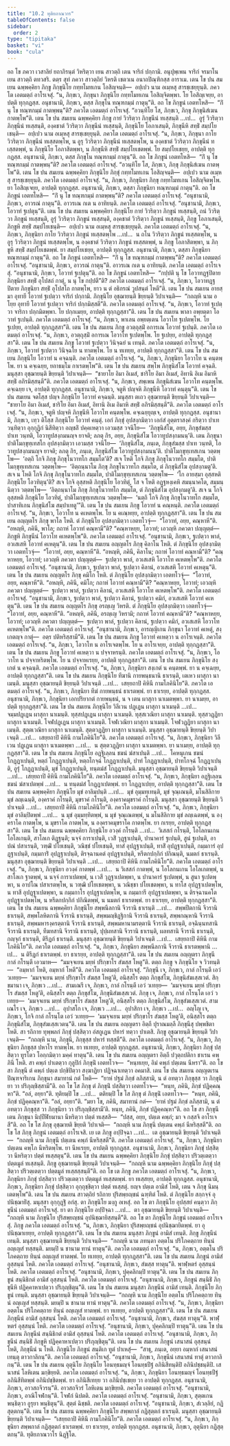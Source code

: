 ```yaml
---
title: "10.2 ทุติยภาณวาร"
tableOfContents: false
sidebar:
  order: 2
type: "tipitaka"
basket: "vi"
book: "cula"
---
```



<DynamicBreadcrumb />

<Division number="411" book="cula">

<Paragraph number="2017" book="cula">
อถ โข ภควา เวสาลิยํ ยถาภิรนฺตํ วิหริตฺวา เยน สาวตฺถิ เตน จาริกํ ปกฺกามิ. อนุปุพฺเพน จาริกํ จรมาโน เยน สาวตฺถิ ตทวสริ. ตตฺร สุทํ ภควา สาวตฺถิยํ วิหรติ เชตวเน อนาถปิณฺฑิกสฺส อาราเม. เตน โข ปน สมเยน ฉพฺพคฺคิยา ภิกฺขู ภิกฺขุนิโย กทฺทโมทเกน โอสิญฺจนฺติ—  อปฺเปว นาม อเมฺหสุ สารชฺเชยฺยุนฺติ. ภควโต เอตมตฺถํ อาโรเจสุํ. “น, ภิกฺขเว, ภิกฺขุนา ภิกฺขุนิโย กทฺทโมทเกน โอสิญฺจิตพฺพา. โย โอสิญฺเจยฺย, อาปตฺติ ทุกฺกฏสฺส. อนุชานามิ, ภิกฺขเว, ตสฺส ภิกฺขุโน ทณฺฑกมฺมํ กาตุนฺ”ติ. อถ โข ภิกฺขูนํ เอตทโหสิ—  “กิํ นุ โข ทณฺฑกมฺมํ กาตพฺพนฺ”ติ? ภควโต เอตมตฺถํ อาโรเจสุํ. “อวนฺทิโย โส, ภิกฺขเว, ภิกฺขุ ภิกฺขุนิสํเฆน กาตพฺโพ”ติ.
</Paragraph>

<Paragraph number="2018" book="cula">
เตน โข ปน สมเยน ฉพฺพคฺคิยา ภิกฺขู กายํ วิวริตฺวา ภิกฺขุนีนํ ทเสฺสนฺติ …เป…  อูรุํ วิวริตฺวา ภิกฺขุนีนํ ทเสฺสนฺติ, องฺคชาตํ วิวริตฺวา ภิกฺขุนีนํ ทเสฺสนฺติ, ภิกฺขุนิโย โอภาเสนฺติ, ภิกฺขุนีหิ สทฺธิํ สมฺปโยเชนฺติ—  อปฺเปว นาม อเมฺหสุ สารชฺเชยฺยุนฺติ. ภควโต เอตมตฺถํ อาโรเจสุํ. “น, ภิกฺขเว, ภิกฺขุนา กาโย วิวริตฺวา ภิกฺขุนีนํ ทเสฺสตพฺโพ, น อูรุ วิวริตฺวา ภิกฺขุนีนํ ทเสฺสตพฺโพ, น องฺคชาตํ วิวริตฺวา ภิกฺขุนีนํ ทเสฺสตพฺพํ, น ภิกฺขุนิโย โอภาสิตพฺพา, น ภิกฺขุนีหิ สทฺธิํ สมฺปโยเชตพฺพํ. โย สมฺปโยเชยฺย, อาปตฺติ ทุกฺกฏสฺส. อนุชานามิ, ภิกฺขเว, ตสฺส ภิกฺขุโน ทณฺฑกมฺมํ กาตุนฺ”ติ. อถ โข ภิกฺขูนํ เอตทโหสิ—  “กิํ นุ โข ทณฺฑกมฺมํ กาตพฺพนฺ”ติ? ภควโต เอตมตฺถํ อาโรเจสุํ. “อวนฺทิโย โส, ภิกฺขเว, ภิกฺขุ ภิกฺขุนิสํเฆน กาตพฺโพ”ติ.
</Paragraph>

<Paragraph number="2019" book="cula">
เตน โข ปน สมเยน ฉพฺพคฺคิยา ภิกฺขุนิโย ภิกฺขุํ กทฺทโมทเกน โอสิญฺจนฺติ—  อปฺเปว นาม อเมฺหสุ สารชฺเชยฺยุนฺติ. ภควโต เอตมตฺถํ อาโรเจสุํ. “น, ภิกฺขเว, ภิกฺขุนิยา ภิกฺขุ กทฺทโมทเกน โอสิญฺจิตพฺโพ. ยา โอสิญฺเจยฺย, อาปตฺติ ทุกฺกฏสฺส. อนุชานามิ, ภิกฺขเว, ตสฺสา ภิกฺขุนิยา ทณฺฑกมฺมํ กาตุนฺ”ติ. อถ โข ภิกฺขูนํ เอตทโหสิ—  “กิํ นุ โข ทณฺฑกมฺมํ กาตพฺพนฺ”ติ? ภควโต เอตมตฺถํ อาโรเจสุํ. “อนุชานามิ, ภิกฺขเว, อาวรณํ กาตุนฺ”ติ. อาวรเณ กเต น อาทิยนฺติ. ภควโต เอตมตฺถํ อาโรเจสุํ. “อนุชานามิ, ภิกฺขเว, โอวาทํ ฐเปตุนฺ”ติ.
</Paragraph>

<Paragraph number="2020" book="cula">
เตน โข ปน สมเยน ฉพฺพคฺคิยา ภิกฺขุนิโย กายํ วิวริตฺวา ภิกฺขูนํ ทเสฺสนฺติ, ถนํ วิวริตฺวา ภิกฺขูนํ ทเสฺสนฺติ, อูรุํ วิวริตฺวา ภิกฺขูนํ ทเสฺสนฺติ, องฺคชาตํ วิวริตฺวา ภิกฺขูนํ ทเสฺสนฺติ, ภิกฺขู โอภาเสนฺติ, ภิกฺขูหิ สทฺธิํ สมฺปโยเชนฺติ—  อปฺเปว นาม อเมฺหสุ สารชฺเชยฺยุนฺติ. ภควโต เอตมตฺถํ อาโรเจสุํ. “น, ภิกฺขเว, ภิกฺขุนิยา กาโย วิวริตฺวา ภิกฺขูนํ ทเสฺสตพฺโพ …เป…  น ถโน วิวริตฺวา ภิกฺขูนํ ทเสฺสตพฺโพ, น อูรุ วิวริตฺวา ภิกฺขูนํ ทเสฺสตพฺโพ, น องฺคชาตํ วิวริตฺวา ภิกฺขูนํ ทเสฺสตพฺพํ, น ภิกฺขู โอภาสิตพฺพา, น ภิกฺขูหิ สทฺธิํ สมฺปโยเชตพฺพํ. ยา สมฺปโยเชยฺย, อาปตฺติ ทุกฺกฏสฺส. อนุชานามิ, ภิกฺขเว, ตสฺสา ภิกฺขุนิยา ทณฺฑกมฺมํ กาตุนฺ”ติ.
</Paragraph>

<Paragraph number="2021" book="cula">
อถ โข ภิกฺขูนํ เอตทโหสิ—  “กิํ นุ โข ทณฺฑกมฺมํ กาตพฺพนฺ”ติ? ภควโต เอตมตฺถํ อาโรเจสุํ. “อนุชานามิ, ภิกฺขเว, อาวรณํ กาตุนฺ”ติ.
</Paragraph>

<Paragraph number="2022" book="cula">
อาวรเณ กเต น อาทิยนฺติ. ภควโต เอตมตฺถํ อาโรเจสุํ. “อนุชานามิ, ภิกฺขเว, โอวาทํ ฐเปตุนฺ”ติ.
</Paragraph>

<Paragraph number="2023" book="cula">
อถ โข ภิกฺขูนํ เอตทโหสิ—  “กปฺปติ นุ โข โอวาทฏฺฐปิตาย ภิกฺขุนิยา สทฺธิํ อุโปสถํ กาตุํ, น นุ โข กปฺปตี”ติ? ภควโต เอตมตฺถํ อาโรเจสุํ. “น, ภิกฺขเว, โอวาทฏฺฐปิตาย ภิกฺขุนิยา สทฺธิํ อุโปสโถ กาตพฺโพ, ยาว น ตํ อธิกรณํ วูปสนฺตํ โหตี”ติ.
</Paragraph>

</Division>
<Division number="412" book="cula">

<Paragraph number="2024" book="cula">
เตน โข ปน สมเยน อายสฺมา อุทายี โอวาทํ ฐเปตฺวา จาริกํ ปกฺกามิ. ภิกฺขุนิโย อุชฺฌายนฺติ ขิยฺยนฺติ วิปาเจนฺติ—  “กถญฺหิ นาม อโยฺย อุทายี โอวาทํ ฐเปตฺวา จาริกํ ปกฺกมิสฺสตี”ติ. ภควโต เอตมตฺถํ อาโรเจสุํ. “น, ภิกฺขเว, โอวาทํ ฐเปตฺวา จาริกา ปกฺกมิตพฺพา. โย ปกฺกเมยฺย, อาปตฺติ ทุกฺกฏสฺสา”ติ.
</Paragraph>

<Paragraph number="2025" book="cula">
เตน โข ปน สมเยน พาลา อพฺยตฺตา โอวาทํ ฐเปนฺติ. ภควโต เอตมตฺถํ อาโรเจสุํ. “น, ภิกฺขเว, พาเลน อพฺยตฺเตน โอวาโท ฐเปตพฺโพ. โย ฐเปยฺย, อาปตฺติ ทุกฺกฏสฺสา”ติ.
</Paragraph>

<Paragraph number="2026" book="cula">
เตน โข ปน สมเยน ภิกฺขู อวตฺถุสฺมิํ อการเณ โอวาทํ ฐเปนฺติ. ภควโต เอตมตฺถํ อาโรเจสุํ. “น, ภิกฺขเว, อวตฺถุสฺมิํ อการเณ โอวาโท ฐเปตพฺโพ. โย ฐเปยฺย, อาปตฺติ ทุกฺกฏสฺสา”ติ.
</Paragraph>

<Paragraph number="2027" book="cula">
เตน โข ปน สมเยน ภิกฺขู โอวาทํ ฐเปตฺวา วินิจฺฉยํ น เทนฺติ. ภควโต เอตมตฺถํ อาโรเจสุํ. “น, ภิกฺขเว, โอวาทํ ฐเปตฺวา วินิจฺฉโย น ทาตพฺโพ. โย น ทเทยฺย, อาปตฺติ ทุกฺกฏสฺสา”ติ.
</Paragraph>

</Division>
<Division number="413" book="cula">

<Paragraph number="2028" book="cula">
เตน โข ปน สมเยน ภิกฺขุนิโย โอวาทํ น คจฺฉนฺติ. ภควโต เอตมตฺถํ อาโรเจสุํ. “น, ภิกฺขเว, ภิกฺขุนิยา โอวาโท น คนฺตพฺโพ. ยา น คจฺเฉยฺย, ยถาธมฺโม กาเรตพฺโพ”ติ.
</Paragraph>

<Paragraph number="2029" book="cula">
เตน โข ปน สมเยน สพฺโพ ภิกฺขุนิสํโฆ โอวาทํ คจฺฉติ. มนุสฺสา อุชฺฌายนฺติ ขิยฺยนฺติ วิปาเจนฺติ—  “ชายาโย อิมา อิเมสํ, ชาริโย อิมา อิเมสํ, อิทานิ อิเม อิมาหิ สทฺธิํ อภิรมิสฺสนฺตี”ติ. ภควโต เอตมตฺถํ อาโรเจสุํ. “น, ภิกฺขเว, สพฺเพน ภิกฺขุนิสํเฆน โอวาโท คนฺตพฺโพ. คจฺเฉยฺย เจ, อาปตฺติ ทุกฺกฏสฺส. อนุชานามิ, ภิกฺขเว, จตูหิ ปญฺจหิ ภิกฺขุนีหิ โอวาทํ คนฺตุนฺ”ติ.
</Paragraph>

<Paragraph number="2030" book="cula">
เตน โข ปน สมเยน จตโสฺส ปญฺจ ภิกฺขุนิโย โอวาทํ คจฺฉนฺติ. มนุสฺสา ตเถว อุชฺฌายนฺติ ขิยฺยนฺติ วิปาเจนฺติ—  “ชายาโย อิมา อิเมสํ, ชาริโย อิมา อิเมสํ, อิทานิ อิเม อิมาหิ สทฺธิํ อภิรมิสฺสนฺตี”ติ. ภควโต เอตมตฺถํ อาโรเจสุํ. “น, ภิกฺขเว, จตูหิ ปญฺจหิ ภิกฺขุนีหิ โอวาโท คนฺตพฺโพ. คจฺเฉยฺยุญฺเจ, อาปตฺติ ทุกฺกฏสฺส. อนุชานามิ, ภิกฺขเว, เทฺว ติโสฺส ภิกฺขุนิโย โอวาทํ คนฺตุํ. เอกํ ภิกฺขุํ อุปสงฺกมิตฺวา เอกํสํ อุตฺตราสงฺคํ กริตฺวา ปาเท วนฺทิตฺวา อุกฺกุฏิกํ นิสีทิตฺวา อญฺชลิํ ปคฺคเหตฺวา เอวมสฺส วจนีโย—  ‘ภิกฺขุนิสํโฆ, อยฺย, ภิกฺขุสํฆสฺส ปาเท วนฺทติ, โอวาทูปสงฺกมนญฺจ ยาจติ; ลภตุ กิร, อยฺย, ภิกฺขุนิสํโฆ โอวาทูปสงฺกมนนฺ’ติ. เตน ภิกฺขุนา ปาติโมกฺขุทฺเทสโก อุปสงฺกมิตฺวา เอวมสฺส วจนีโย—  ‘ภิกฺขุนิสํโฆ, ภนฺเต, ภิกฺขุสํฆสฺส ปาเท วนฺทติ, โอวาทูปสงฺกมนญฺจ ยาจติ; ลภตุ กิร, ภนฺเต, ภิกฺขุนิสํโฆ โอวาทูปสงฺกมนนฺ’ติ. ปาติโมกฺขุทฺเทสเกน วตฺตพฺโพ—  ‘อตฺถิ โกจิ ภิกฺขุ ภิกฺขุโนวาทโก สมฺมโต’ติ? สเจ โหติ โกจิ ภิกฺขุ ภิกฺขุโนวาทโก สมฺมโต, ปาติโมกฺขุทฺเทสเกน วตฺตพฺโพ—  ‘อิตฺถนฺนาโม ภิกฺขุ ภิกฺขุโนวาทโก สมฺมโต, ตํ ภิกฺขุนิสํโฆ อุปสงฺกมตู’ติ. สเจ น โหติ โกจิ ภิกฺขุ ภิกฺขุโนวาทโก สมฺมโต, ปาติโมกฺขุทฺเทสเกน วตฺตพฺโพ—  ‘โก อายสฺมา อุสฺสหติ ภิกฺขุนิโย โอวทิตุนฺ’ติ? สเจ โกจิ อุสฺสหติ ภิกฺขุนิโย โอวทิตุํ, โส จ โหติ อฏฺฐหงฺเคหิ สมนฺนาคโต, สมฺมนฺนิตฺวา วตฺตพฺโพ—  ‘อิตฺถนฺนาโม ภิกฺขุ ภิกฺขุโนวาทโก สมฺมโต, ตํ ภิกฺขุนิสํโฆ อุปสงฺกมตู’ติ. สเจ น โกจิ อุสฺสหติ ภิกฺขุนิโย โอวทิตุํ, ปาติโมกฺขุทฺเทสเกน วตฺตพฺโพ—  ‘นตฺถิ โกจิ ภิกฺขุ ภิกฺขุโนวาทโก สมฺมโต, ปาสาทิเกน ภิกฺขุนิสํโฆ สมฺปาเทตู’”ติ.
</Paragraph>

</Division>
<Division number="414" book="cula">

<Paragraph number="2031" book="cula">
เตน โข ปน สมเยน ภิกฺขู โอวาทํ น คณฺหนฺติ. ภควโต เอตมตฺถํ อาโรเจสุํ. “น, ภิกฺขเว, โอวาโท น คเหตพฺโพ. โย น คเณฺหยฺย, อาปตฺติ ทุกฺกฏสฺสา”ติ.
</Paragraph>

<Paragraph number="2032" book="cula">
เตน โข ปน สมเยน อญฺญตโร ภิกฺขุ พาโล โหติ. ตํ ภิกฺขุนิโย อุปสงฺกมิตฺวา เอตทโวจุํ—  “โอวาทํ, อยฺย, คณฺหาหี”ติ. “อหญฺหิ, ภคินี, พาโล; กถาหํ โอวาทํ คณฺหามี”ติ? “คณฺหาหยฺย, โอวาทํ; เอวญฺหิ ภควตา ปญฺญตฺตํ—  ภิกฺขูหิ ภิกฺขุนีนํ โอวาโท คเหตพฺโพ”ติ. ภควโต เอตมตฺถํ อาโรเจสุํ. “อนุชานามิ, ภิกฺขเว, ฐเปตฺวา พาลํ, อวเสเสหิ โอวาทํ คเหตุนฺ”ติ.
</Paragraph>

<Paragraph number="2033" book="cula">
เตน โข ปน สมเยน อญฺญตโร ภิกฺขุ คิลาโน โหติ. ตํ ภิกฺขุนิโย อุปสงฺกมิตฺวา เอตทโวจุํ—  “โอวาทํ, อยฺย, คณฺหาหี”ติ. “อหญฺหิ, ภคินี, คิลาโน; กถาหํ โอวาทํ คณฺหามี”ติ? “คณฺหาหยฺย, โอวาทํ; เอวญฺหิ ภควตา ปญฺญตฺตํ—  ฐเปตฺวา พาลํ, อวเสเสหิ โอวาโท คเหตพฺโพ”ติ. ภควโต เอตมตฺถํ อาโรเจสุํ. “อนุชานามิ, ภิกฺขเว, ฐเปตฺวา พาลํ, ฐเปตฺวา คิลานํ, อวเสเสหิ โอวาทํ คเหตุนฺ”ติ.
</Paragraph>

<Paragraph number="2034" book="cula">
เตน โข ปน สมเยน อญฺญตโร ภิกฺขุ คมิโก โหติ. ตํ ภิกฺขุนิโย อุปสงฺกมิตฺวา เอตทโวจุํ—  “โอวาทํ, อยฺย, คณฺหาหี”ติ. “อหญฺหิ, ภคินี, คมิโก; กถาหํ โอวาทํ คณฺหามี”ติ? “คณฺหาหยฺย, โอวาทํ; เอวญฺหิ ภควตา ปญฺญตฺตํ—  ฐเปตฺวา พาลํ, ฐเปตฺวา คิลานํ, อวเสเสหิ โอวาโท คเหตพฺโพ”ติ. ภควโต เอตมตฺถํ อาโรเจสุํ. “อนุชานามิ, ภิกฺขเว, ฐเปตฺวา พาลํ, ฐเปตฺวา คิลานํ, ฐเปตฺวา คมิกํ, อวเสเสหิ โอวาทํ คเหตุนฺ”ติ.
</Paragraph>

<Paragraph number="2035" book="cula">
เตน โข ปน สมเยน อญฺญตโร ภิกฺขุ อรญฺเญ วิหรติ. ตํ ภิกฺขุนิโย อุปสงฺกมิตฺวา เอตทโวจุํ—  “โอวาทํ, อยฺย, คณฺหาหี”ติ. “อหญฺหิ, ภคินี, อรญฺเญ วิหรามิ; กถาหํ โอวาทํ คณฺหามี”ติ? “คณฺหาหยฺย, โอวาทํ; เอวญฺหิ ภควตา ปญฺญตฺตํ—  ฐเปตฺวา พาลํ, ฐเปตฺวา คิลานํ, ฐเปตฺวา คมิกํ, อวเสเสหิ โอวาโท คเหตพฺโพ”ติ. ภควโต เอตมตฺถํ อาโรเจสุํ. “อนุชานามิ, ภิกฺขเว, อารญฺญิเกน ภิกฺขุนา โอวาทํ คเหตุํ, สงฺเกตญฺจ กาตุํ—  อตฺร ปติหริสฺสามี”ติ.
</Paragraph>

</Division>
<Division number="415" book="cula">

<Paragraph number="2036" book="cula">
เตน โข ปน สมเยน ภิกฺขู โอวาทํ คเหตฺวา น อาโรเจนฺติ. ภควโต เอตมตฺถํ อาโรเจสุํ. “น, ภิกฺขเว, โอวาโท น อาโรเจตพฺโพ. โย น อาโรเจยฺย, อาปตฺติ ทุกฺกฏสฺสา”ติ.
</Paragraph>

<Paragraph number="2037" book="cula">
เตน โข ปน สมเยน ภิกฺขู โอวาทํ คเหตฺวา น ปจฺจาหรนฺติ. ภควโต เอตมตฺถํ อาโรเจสุํ. “น, ภิกฺขเว, โอวาโท น ปจฺจาหริตพฺโพ. โย น ปจฺจาหเรยฺย, อาปตฺติ ทุกฺกฏสฺสา”ติ.
</Paragraph>

<Paragraph number="2038" book="cula">
เตน โข ปน สมเยน ภิกฺขุนิโย สงฺเกตํ น คจฺฉนฺติ. ภควโต เอตมตฺถํ อาโรเจสุํ. “น, ภิกฺขเว, ภิกฺขุนิยา สงฺเกตํ น คนฺตพฺพํ. ยา น คจฺเฉยฺย, อาปตฺติ ทุกฺกฏสฺสา”ติ.
</Paragraph>

</Division>
<Division number="416" book="cula">

<Paragraph number="2039" book="cula">
เตน โข ปน สมเยน ภิกฺขุนิโย ทีฆานิ กายพนฺธนานิ ธาเรนฺติ, เตเหว ผาสุกา นาเมนฺติ. มนุสฺสา อุชฺฌายนฺติ ขิยฺยนฺติ วิปาเจนฺติ …เป…  เสยฺยถาปิ คิหินี กามโภคินิโย”ติ. ภควโต เอตมตฺถํ อาโรเจสุํ. “น, ภิกฺขเว, ภิกฺขุนิยา ทีฆํ กายพนฺธนํ ธาเรตพฺพํ. ยา ธาเรยฺย, อาปตฺติ ทุกฺกฏสฺส. อนุชานามิ, ภิกฺขเว, ภิกฺขุนิยา เอกปริยากตํ กายพนฺธนํ, น จ เตน ผาสุกา นาเมตพฺพา. ยา นาเมยฺย, อาปตฺติ ทุกฺกฏสฺสา”ติ.
</Paragraph>

<Paragraph number="2040" book="cula">
เตน โข ปน สมเยน ภิกฺขุนิโย วิลีเวน ปฏฺเฏน ผาสุกา นาเมนฺติ …เป…  จมฺมปฏฺเฏน ผาสุกา นาเมนฺติ. ทุสฺสปฏฺเฏน ผาสุกา นาเมนฺติ. ทุสฺสเวณิยา ผาสุกา นาเมนฺติ. ทุสฺสวฏฺฏิยา ผาสุกา นาเมนฺติ. โจฬปฏฺเฏน ผาสุกา นาเมนฺติ. โจฬเวณิยา ผาสุกา นาเมนฺติ. โจฬวฏฺฏิยา ผาสุกา นาเมนฺติ. สุตฺตเวณิยา ผาสุกา นาเมนฺติ. สุตฺตวฏฺฏิยา ผาสุกา นาเมนฺติ. มนุสฺสา อุชฺฌายนฺติ ขิยฺยนฺติ วิปาเจนฺติ …เป…  เสยฺยถาปิ คิหินี กามโภคินิโย”ติ. ภควโต เอตมตฺถํ อาโรเจสุํ. “น, ภิกฺขเว, ภิกฺขุนิยา วิลีเวน ปฏฺเฏน ผาสุกา นาเมตพฺพา …เป…  น สุตฺตวฏฺฏิยา ผาสุกา นาเมตพฺพา. ยา นาเมยฺย, อาปตฺติ ทุกฺกฏสฺสา”ติ.
</Paragraph>

<Paragraph number="2041" book="cula">
เตน โข ปน สมเยน ภิกฺขุนิโย อฏฺฐิเลฺลน ชฆนํ ฆํสาเปนฺติ …เป…  โคหนุเกน ชฆนํ โกฏฺฏาเปนฺติ, หตฺถํ โกฏฺฏาเปนฺติ, หตฺถโกจฺฉํ โกฏฺฏาเปนฺติ, ปาทํ โกฏฺฏาเปนฺติ, ปาทโกจฺฉํ โกฏฺฏาเปนฺติ, อูรุํ โกฏฺฏาเปนฺติ, มุขํ โกฏฺฏาเปนฺติ, ทนฺตมํสํ โกฏฺฏาเปนฺติ. มนุสฺสา อุชฺฌายนฺติ ขิยฺยนฺติ วิปาเจนฺติ …เป…  เสยฺยถาปิ คิหินี กามโภคินิโย”ติ. ภควโต เอตมตฺถํ อาโรเจสุํ. “น, ภิกฺขเว, ภิกฺขุนิยา อฏฺฐิเลฺลน ชฆนํ ฆํสาเปตพฺพํ …เป…  น ทนฺตมํสํ โกฏฺฏาเปตพฺพํ. ยา โกฏฺฏาเปยฺย, อาปตฺติ ทุกฺกฏสฺสา”ติ.
</Paragraph>

</Division>
<Division number="417" book="cula">

<Paragraph number="2042" book="cula">
เตน โข ปน สมเยน ฉพฺพคฺคิยา ภิกฺขุนิโย มุขํ อาลิมฺปนฺติ …เป…  มุขํ อุมฺมทฺเทนฺติ, มุขํ จุณฺเณนฺติ, มโนสิลิกาย มุขํ ลญฺเฉนฺติ, องฺคราคํ กโรนฺติ, มุขราคํ กโรนฺติ, องฺคราคมุขราคํ กโรนฺติ. มนุสฺสา อุชฺฌายนฺติ ขิยฺยนฺติ วิปาเจนฺติ …เป…  เสยฺยถาปิ คิหินี กามโภคินิโย”ติ. ภควโต เอตมตฺถํ อาโรเจสุํ. “น, ภิกฺขเว, ภิกฺขุนิยา มุขํ อาลิมฺปิตพฺพํ …เป…  น มุขํ อุมฺมทฺทิตพฺพํ, น มุขํ จุณฺเณตพฺพํ, น มโนสิลิกาย มุขํ ลญฺเฉตพฺพํ, น องฺคราโค กาตพฺโพ, น มุขราโค กาตพฺโพ, น องฺคราคมุขราโค กาตพฺโพ. ยา กเรยฺย, อาปตฺติ ทุกฺกฏสฺสา”ติ.
</Paragraph>

<Paragraph number="2043" book="cula">
เตน โข ปน สมเยน ฉพฺพคฺคิยา ภิกฺขุนิโย อวงฺคํ กโรนฺติ …เป…  วิเสสกํ กโรนฺติ, โอโลกนเกน โอโลเกนฺติ, สาโลเก ติฏฺฐนฺติ; นจฺจํ การาเปนฺติ, เวสิํ วุฏฺฐาเปนฺติ, ปานาคารํ ฐเปนฺติ, สูนํ ฐเปนฺติ, อาปณํ ปสาเรนฺติ, วฑฺฒิํ ปโยเชนฺติ, วณิชฺชํ ปโยเชนฺติ, ทาสํ อุปฏฺฐาเปนฺติ, ทาสิํ อุปฏฺฐาเปนฺติ, กมฺมการํ อุปฏฺฐาเปนฺติ, กมฺมการิํ อุปฏฺฐาเปนฺติ, ติรจฺฉานคตํ อุปฏฺฐาเปนฺติ, หรีตกปกฺกิกํ ปกิณนฺติ, นมตกํ ธาเรนฺติ. มนุสฺสา อุชฺฌายนฺติ ขิยฺยนฺติ วิปาเจนฺติ …เป…  เสยฺยถาปิ คิหินี กามโภคินิโย”ติ. ภควโต เอตมตฺถํ อาโรเจสุํ. “น, ภิกฺขเว, ภิกฺขุนิยา อวงฺคํ กาตพฺพํ …เป…  น วิเสสกํ กาตพฺพํ, น โอโลกนเกน โอโลเกตพฺพํ, น สาโลเก ฐาตพฺพํ, น นจฺจํ การาเปตพฺพํ, น เวสี วุฏฺฐาเปตพฺพา, น ปานาคารํ ฐเปตพฺพํ, น สูนา ฐเปตพฺพา, น อาปโณ ปสาเรตพฺโพ, น วฑฺฒิ ปโยเชตพฺพา, น วณิชฺชา ปโยเชตพฺพา, น ทาโส อุปฏฺฐาเปตพฺโพ, น ทาสี อุปฏฺฐาเปตพฺพา, น กมฺมกาโร อุปฏฺฐาเปตพฺโพ, น กมฺมการี อุปฏฺฐาเปตพฺพา, น ติรจฺฉานคโต อุปฏฺฐาเปตพฺโพ, น หรีตกปกฺกิกํ ปกิณิตพฺพํ, น นมตกํ ธาเรตพฺพํ. ยา ธาเรยฺย, อาปตฺติ ทุกฺกฏสฺสา”ติ.
</Paragraph>

</Division>
<Division number="418" book="cula">

<Paragraph number="2044" book="cula">
เตน โข ปน สมเยน ฉพฺพคฺคิยา ภิกฺขุนิโย สพฺพนีลกานิ จีวรานิ ธาเรนฺติ …เป…  สพฺพปีตกานิ จีวรานิ ธาเรนฺติ, สพฺพโลหิตกานิ จีวรานิ ธาเรนฺติ, สพฺพมญฺชิฏฺฐิกานิ จีวรานิ ธาเรนฺติ, สพฺพกณฺหานิ จีวรานิ ธาเรนฺติ, สพฺพมหารงฺครตฺตานิ จีวรานิ ธาเรนฺติ, สพฺพมหานามรตฺตานิ จีวรานิ ธาเรนฺติ, อจฺฉินฺนทสานิ จีวรานิ ธาเรนฺติ, ทีฆทสานิ จีวรานิ ธาเรนฺติ, ปุปฺผทสานิ จีวรานิ ธาเรนฺติ, ผลทสานิ จีวรานิ ธาเรนฺติ, กญฺจุกํ ธาเรนฺติ, ติรีฏกํ ธาเรนฺติ. มนุสฺสา อุชฺฌายนฺติ ขิยฺยนฺติ วิปาเจนฺติ …เป…  เสยฺยถาปิ คิหินี กามโภคินิโย”ติ. ภควโต เอตมตฺถํ อาโรเจสุํ. “น, ภิกฺขเว, ภิกฺขุนิยา สพฺพนีลกานิ จีวรานิ ธาเรตพฺพานิ …เป…  น ติรีฏกํ ธาเรตพฺพํ. ยา ธาเรยฺย, อาปตฺติ ทุกฺกฏสฺสา”ติ.
</Paragraph>

</Division>
<Division number="419" book="cula">

<Paragraph number="2045" book="cula">
เตน โข ปน สมเยน อญฺญตรา ภิกฺขุนี กาลํ กโรนฺตี เอวมาห—  “มมจฺจเยน มยฺหํ ปริกฺขาโร สํฆสฺส โหตู”ติ. ตตฺถ ภิกฺขู จ ภิกฺขุนิโย จ วิวทนฺติ—  “อมฺหากํ โหติ, อมฺหากํ โหตี”ติ. ภควโต เอตมตฺถํ อาโรเจสุํ. “ภิกฺขุนี เจ, ภิกฺขเว, กาลํ กโรนฺตี เอวํ วเทยฺย—  ‘มมจฺจเยน มยฺหํ ปริกฺขาโร สํฆสฺส โหตู’ติ, อนิสฺสโร ตตฺถ ภิกฺขุสํโฆ, ภิกฺขุนิสํฆเสฺสเวตํ. สิกฺขมานา เจ, ภิกฺขเว …เป…  สามเณรี เจ, ภิกฺขเว, กาลํ กโรนฺตี เอวํ วเทยฺย—  ‘มมจฺจเยน มยฺหํ ปริกฺขาโร สํฆสฺส โหตู’ติ, อนิสฺสโร ตตฺถ ภิกฺขุสํโฆ, ภิกฺขุนิสํฆเสฺสเวตํ. ภิกฺขุ เจ, ภิกฺขเว, กาลํ กโรนฺโต เอวํ วเทยฺย—  ‘มมจฺจเยน มยฺหํ ปริกฺขาโร สํฆสฺส โหตู’ติ, อนิสฺสโร ตตฺถ ภิกฺขุนิสํโฆ, ภิกฺขุสํฆเสฺสเวตํ. สามเณโร เจ, ภิกฺขเว …เป…  อุปาสโก เจ, ภิกฺขเว …เป…  อุปาสิกา เจ, ภิกฺขเว …เป…  อญฺโญ เจ, ภิกฺขเว, โกจิ กาลํ กโรนฺโต เอวํ วเทยฺย—  ‘มมจฺจเยน มยฺหํ ปริกฺขาโร สํฆสฺส โหตู’ติ, อนิสฺสโร ตตฺถ ภิกฺขุนิสํโฆ, ภิกฺขุสํฆเสฺสเวตนฺ”ติ.
</Paragraph>

</Division>
<Division number="420" book="cula">

<Paragraph number="2046" book="cula">
เตน โข ปน สมเยน อญฺญตรา อิตฺถี ปุราณมลฺลี ภิกฺขุนีสุ ปพฺพชิตา โหติ. สา รถิกาย ทุพฺพลกํ ภิกฺขุํ ปสฺสิตฺวา อํสกูเฏน ปหารํ ทตฺวา ปาเตสิ. ภิกฺขู อุชฺฌายนฺติ ขิยฺยนฺติ วิปาเจนฺติ—  “กถญฺหิ นาม, ภิกฺขุนี, ภิกฺขุสฺส ปหารํ ทสฺสตี”ติ. ภควโต เอตมตฺถํ อาโรเจสุํ. “น, ภิกฺขเว, ภิกฺขุนิยา ภิกฺขุสฺส ปหาโร ทาตพฺโพ. ยา ทเทยฺย, อาปตฺติ ทุกฺกฏสฺส. อนุชานามิ, ภิกฺขเว, ภิกฺขุนิยา ภิกฺขุํ ปสฺสิตฺวา ทูรโตว โอกฺกมิตฺวา มคฺคํ ทาตุนฺ”ติ.
</Paragraph>

<Paragraph number="2047" book="cula">
เตน โข ปน สมเยน อญฺญตรา อิตฺถี ปวุตฺถปติกา ชาเรน คพฺภินี โหติ. สา คพฺภํ ปาเตตฺวา กุลูปิกํ ภิกฺขุนิํ เอตทโวจ—  “หนฺทเยฺย, อิมํ คพฺภํ ปตฺเตน นีหรา”ติ. อถ โข สา ภิกฺขุนี ตํ คพฺภํ ปตฺเต ปกฺขิปิตฺวา สงฺฆาฏิยา ปฏิจฺฉาเทตฺวา อคมาสิ. เตน โข ปน สมเยน อญฺญตเรน ปิณฺฑจาริเกน ภิกฺขุนา สมาทานํ กตํ โหติ—  “ยาหํ ปฐมํ ภิกฺขํ ลภิสฺสามิ, น ตํ อทตฺวา ภิกฺขุสฺส วา ภิกฺขุนิยา วา ปริภุญฺชิสฺสามี”ติ. อถ โข โส ภิกฺขุ ตํ ภิกฺขุนิํ ปสฺสิตฺวา เอตทโวจ—  “หนฺท, ภคินิ, ภิกฺขํ ปฏิคฺคณฺหา”ติ. “อลํ, อยฺยา”ติ.
</Paragraph>

<Paragraph number="2048" book="cula">
ทุติยมฺปิ โข …เป…  ตติยมฺปิ โข โส ภิกฺขุ ตํ ภิกฺขุนิํ เอตทโวจ—  “หนฺท, ภคินิ, ภิกฺขํ ปฏิคฺคณฺหา”ติ. “อลํ, อยฺยา”ติ. “มยา โข, ภคินิ, สมาทานํ กตํ—  ‘ยาหํ ปฐมํ ภิกฺขํ ลภิสฺสามิ, น ตํ อทตฺวา ภิกฺขุสฺส วา ภิกฺขุนิยา วา ปริภุญฺชิสฺสามี’ติ. หนฺท, ภคินิ, ภิกฺขํ ปฏิคฺคณฺหา”ติ. อถ โข สา ภิกฺขุนี เตน ภิกฺขุนา นิปฺปีฬิยมานา นีหริตฺวา ปตฺตํ ทเสฺสสิ—  “ปสฺส, อยฺย, ปตฺเต คพฺภํ; มา จ กสฺสจิ อาโรเจสี”ติ. อถ โข โส ภิกฺขุ อุชฺฌายติ ขิยฺยติ วิปาเจติ—  “กถญฺหิ นาม ภิกฺขุนี ปตฺเตน คพฺภํ นีหริสฺสตี”ติ. อถ โข โส ภิกฺขุ ภิกฺขูนํ เอตมตฺถํ อาโรเจสิ. เย เต ภิกฺขู อปฺปิจฺฉา …เป…  เต อุชฺฌายนฺติ ขิยฺยนฺติ วิปาเจนฺติ—  “กถญฺหิ นาม ภิกฺขุนี ปตฺเตน คพฺภํ นีหริสฺสตี”ติ. ภควโต เอตมตฺถํ อาโรเจสุํ. “น, ภิกฺขเว, ภิกฺขุนิยา ปตฺเตน คพฺโภ นีหริตพฺโพ. ยา นีหเรยฺย, อาปตฺติ ทุกฺกฏสฺส. อนุชานามิ, ภิกฺขเว, ภิกฺขุนิยา ภิกฺขุํ ปสฺสิตฺวา นีหริตฺวา ปตฺตํ ทเสฺสตุนฺ”ติ.
</Paragraph>

<Paragraph number="2049" book="cula">
เตน โข ปน สมเยน ฉพฺพคฺคิยา ภิกฺขุนิโย ภิกฺขุํ ปสฺสิตฺวา ปริวตฺเตตฺวา ปตฺตมูลํ ทเสฺสนฺติ. ภิกฺขู อุชฺฌายนฺติ ขิยฺยนฺติ วิปาเจนฺติ—  “กถญฺหิ นาม ฉพฺพคฺคิยา ภิกฺขุนิโย ภิกฺขุํ ปสฺสิตฺวา ปริวตฺเตตฺวา ปตฺตมูลํ ทเสฺสสฺสนฺตี”ติ. อถ โข เต ภิกฺขู ภควโต เอตมตฺถํ อาโรเจสุํ. “น, ภิกฺขเว, ภิกฺขุนิยา ภิกฺขุํ ปสฺสิตฺวา ปริวตฺเตตฺวา ปตฺตมูลํ ทเสฺสตพฺพํ. ยา ทเสฺสยฺย, อาปตฺติ ทุกฺกฏสฺส. อนุชานามิ, ภิกฺขเว, ภิกฺขุนิยา ภิกฺขุํ ปสฺสิตฺวา อุกฺกุชฺชิตฺวา ปตฺตํ ทเสฺสตุํ. ยญฺจ ปตฺเต อามิสํ โหติ, เตน จ ภิกฺขุ นิมนฺเตตพฺโพ”ติ.
</Paragraph>

<Paragraph number="2050" book="cula">
เตน โข ปน สมเยน สาวตฺถิยํ รถิกาย ปุริสพฺยญฺชนํ ฉฑฺฑิตํ โหติ. ตํ ภิกฺขุนิโย สกฺกจฺจํ อุปนิชฺฌายิํสุ. มนุสฺสา อุกฺกุฏฺฐิํ อกํสุ. ตา ภิกฺขุนิโย มงฺกู อเหสุํ. อถ โข ตา ภิกฺขุนิโย อุปสฺสยํ คนฺตฺวา ภิกฺขุนีนํ เอตมตฺถํ อาโรเจสุํ. ยา ตา ภิกฺขุนิโย อปฺปิจฺฉา …เป…  ตา อุชฺฌายนฺติ ขิยฺยนฺติ วิปาเจนฺติ—  “กถญฺหิ นาม ภิกฺขุนิโย ปุริสพฺยญฺชนํ อุปนิชฺฌายิสฺสนฺตี”ติ. อถ โข ตา ภิกฺขุนิโย ภิกฺขูนํ เอตมตฺถํ อาโรเจสุํ. ภิกฺขู ภควโต เอตมตฺถํ อาโรเจสุํ. “น, ภิกฺขเว, ภิกฺขุนิยา ปุริสพฺยญฺชนํ อุปนิชฺฌายิตพฺพํ. ยา อุปนิชฺฌาเยยฺย, อาปตฺติ ทุกฺกฏสฺสา”ติ.
</Paragraph>

</Division>
<Division number="421" book="cula">

<Paragraph number="2051" book="cula">
เตน โข ปน สมเยน มนุสฺสา ภิกฺขูนํ อามิสํ เทนฺติ. ภิกฺขู ภิกฺขุนีนํ เทนฺติ. มนุสฺสา อุชฺฌายนฺติ ขิยฺยนฺติ วิปาเจนฺติ—  “กถญฺหิ นาม ภทนฺตา อตฺตโน ปริโภคตฺถาย ทินฺนํ อญฺเญสํ ทสฺสนฺติ. มยมฺปิ น ชานาม ทานํ ทาตุนฺ”ติ. ภควโต เอตมตฺถํ อาโรเจสุํ. “น, ภิกฺขเว, อตฺตโน ปริโภคตฺถาย ทินฺนํ อญฺเญสํ ทาตพฺพํ. โย ทเทยฺย, อาปตฺติ ทุกฺกฏสฺสา”ติ.
</Paragraph>

<Paragraph number="2052" book="cula">
เตน โข ปน สมเยน ภิกฺขูนํ อามิสํ อุสฺสนฺนํ โหติ. ภควโต เอตมตฺถํ อาโรเจสุํ. “อนุชานามิ, ภิกฺขเว, สํฆสฺส ทาตุนฺ”ติ. พาฬฺหตรํ อุสฺสนฺนํ โหติ. ภควโต เอตมตฺถํ อาโรเจสุํ. “อนุชานามิ, ภิกฺขเว, ปุคฺคลิกมฺปิ ทาตุนฺ”ติ.
</Paragraph>

<Paragraph number="2053" book="cula">
เตน โข ปน สมเยน ภิกฺขูนํ สนฺนิธิกตํ อามิสํ อุสฺสนฺนํ โหติ. ภควโต เอตมตฺถํ อาโรเจสุํ. “อนุชานามิ, ภิกฺขเว, ภิกฺขูนํ สนฺนิธิํ ภิกฺขุนีหิ ปฏิคฺคาหาเปตฺวา ปริภุญฺชิตุนฺ”ติ.
</Paragraph>

<Paragraph number="2054" book="cula">
เตน โข ปน สมเยน มนุสฺสา ภิกฺขุนีนํ อามิสํ เทนฺติ. ภิกฺขุนิโย ภิกฺขูนํ เทนฺติ. มนุสฺสา อุชฺฌายนฺติ ขิยฺยนฺติ วิปาเจนฺติ—  “กถญฺหิ นาม ภิกฺขุนิโย อตฺตโน ปริโภคตฺถาย ทินฺนํ อญฺเญสํ ทสฺสนฺติ. มยมฺปิ น ชานาม ทานํ ทาตุนฺ”ติ. ภควโต เอตมตฺถํ อาโรเจสุํ. “น, ภิกฺขเว, ภิกฺขุนิยา อตฺตโน ปริโภคตฺถาย ทินฺนํ อญฺเญสํ ทาตพฺพํ. ยา ทเทยฺย, อาปตฺติ ทุกฺกฏสฺสา”ติ.
</Paragraph>

<Paragraph number="2055" book="cula">
เตน โข ปน สมเยน ภิกฺขุนีนํ อามิสํ อุสฺสนฺนํ โหติ. ภควโต เอตมตฺถํ อาโรเจสุํ. “อนุชานามิ, ภิกฺขเว, สํฆสฺส ทาตุนฺ”ติ. พาฬฺหตรํ อุสฺสนฺนํ โหติ. ภควโต เอตมตฺถํ อาโรเจสุํ. “อนุชานามิ, ภิกฺขเว, ปุคฺคลิกมฺปิ ทาตุนฺ”ติ.
</Paragraph>

<Paragraph number="2056" book="cula">
เตน โข ปน สมเยน ภิกฺขุนีนํ สนฺนิธิกตํ อามิสํ อุสฺสนฺนํ โหติ. ภควโต เอตมตฺถํ อาโรเจสุํ. “อนุชานามิ, ภิกฺขเว, ภิกฺขุนีนํ สนฺนิธิํ ภิกฺขูหิ ปฏิคฺคาหาเปตฺวา ปริภุญฺชิตุนฺ”ติ.
</Paragraph>

</Division>
<Division number="422" book="cula">

<Paragraph number="2057" book="cula">
เตน โข ปน สมเยน ภิกฺขูนํ เสนาสนํ อุสฺสนฺนํ โหติ, ภิกฺขุนีนํ น โหติ. ภิกฺขุนิโย ภิกฺขูนํ สนฺติเก ทูตํ ปาเหสุํ—  “สาธุ, ภนฺเต, อยฺยา อมฺหากํ เสนาสนํ เทนฺตุ ตาวกาลิกนฺ”ติ. ภควโต เอตมตฺถํ อาโรเจสุํ. “อนุชานามิ, ภิกฺขเว, ภิกฺขุนีนํ เสนาสนํ ทาตุํ ตาวกาลิกนฺ”ติ.
</Paragraph>

<Paragraph number="2058" book="cula">
เตน โข ปน สมเยน อุตุนิโย ภิกฺขุนิโย โอนทฺธมญฺจํ โอนทฺธปีฐํ อภินิสีทนฺติปิ อภินิปชฺชนฺติปิ. เสนาสนํ โลหิเตน มกฺขิยฺยติ. ภควโต เอตมตฺถํ อาโรเจสุํ. “น, ภิกฺขเว, ภิกฺขุนิยา โอนทฺธมญฺจํ โอนทฺธปีฐํ อภินิสีทิตพฺพํ อภินิปชฺชิตพฺพํ. ยา อภินิสีเทยฺย วา อภินิปชฺเชยฺย วา อาปตฺติ ทุกฺกฏสฺส. อนุชานามิ, ภิกฺขเว, อาวสถจีวรนฺ”ติ. อาวสถจีวรํ โลหิเตน มกฺขิยฺยติ. ภควโต เอตมตฺถํ อาโรเจสุํ. “อนุชานามิ, ภิกฺขเว, อาณิโจฬกนฺ”ติ. โจฬกํ นิปตติ. ภควโต เอตมตฺถํ อาโรเจสุํ. “อนุชานามิ, ภิกฺขเว, สุตฺตเกน พนฺธิตฺวา อูรุยา พนฺธิตุนฺ”ติ. สุตฺตํ ฉิชฺชติ. ภควโต เอตมตฺถํ อาโรเจสุํ. “อนุชานามิ, ภิกฺขเว, สํเวลฺลิยํ, กฏิสุตฺตกนฺ”ติ.
</Paragraph>

<Paragraph number="2059" book="cula">
เตน โข ปน สมเยน ฉพฺพคฺคิยา ภิกฺขุนิโย สพฺพกาลํ กฏิสุตฺตกํ ธาเรนฺติ. มนุสฺสา อุชฺฌายนฺติ ขิยฺยนฺติ วิปาเจนฺติ—  “เสยฺยถาปิ คิหินี กามโภคินิโย”ติ. ภควโต เอตมตฺถํ อาโรเจสุํ. “น, ภิกฺขเว, ภิกฺขุนิยา สพฺพกาลํ กฏิสุตฺตกํ ธาเรตพฺพํ. ยา ธาเรยฺย, อาปตฺติ ทุกฺกฏสฺส. อนุชานามิ, ภิกฺขเว, อุตุนิยา กฏิสุตฺตกนฺ”ติ.

</Paragraph>
</Division>

<Paragraph number="2060" type="center" book="cula">
ทุติยภาณวาโร นิฏฺฐิโต.
</Paragraph>